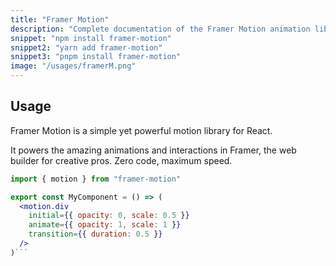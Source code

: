 ```yaml
---
title: "Framer Motion"
description: "Complete documentation of the Framer Motion animation library. A production-ready motion library for React."
snippet: "npm install framer-motion"
snippet2: "yarn add framer-motion"
snippet3: "pnpm install framer-motion"
image: "/usages/framerM.png"
---
```


## Usage

Framer Motion is a simple yet powerful motion library for React.

It powers the amazing animations and interactions in Framer, the web builder for creative pros. Zero code, maximum speed.

````jsx
import { motion } from "framer-motion"

export const MyComponent = () => (
  <motion.div
    initial={{ opacity: 0, scale: 0.5 }}
    animate={{ opacity: 1, scale: 1 }}
    transition={{ duration: 0.5 }}
  />
)```
````
